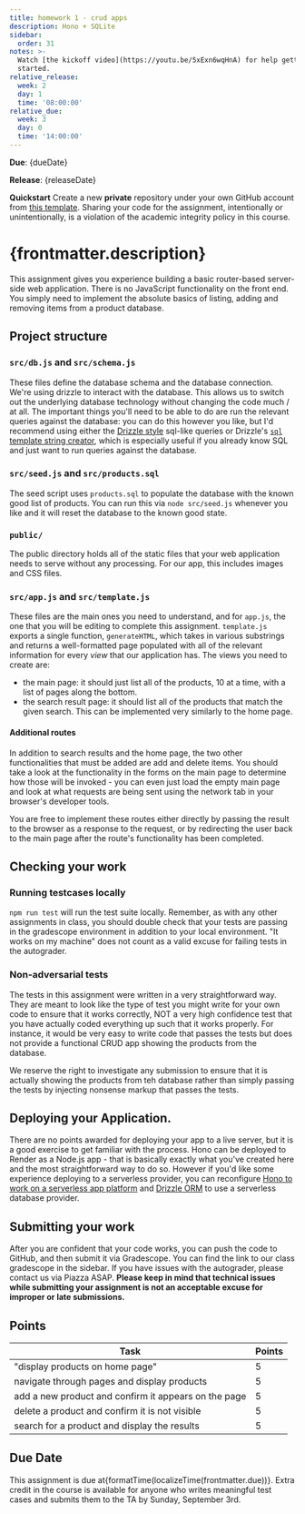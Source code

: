 ```yaml
---
title: homework 1 - crud apps
description: Hono + SQLite
sidebar:
  order: 31
notes: >-
  Watch [the kickoff video](https://youtu.be/5xExn6wqHnA) for help getting
  started.
relative_release:
  week: 2
  day: 1
  time: '08:00:00'
relative_due:
  week: 3
  day: 0
  time: '14:00:00'
---
```



<DueDate relativeDate={frontmatter.relative_due} />
<DueDate relativeDate={frontmatter.relative_release} label="Release" />

**Due**: {dueDate}

**Release**: {releaseDate}

**Quickstart** Create a new **private** repository under your own GitHub account
from [this template](https://github.com/swad-cs-uic/homework1-f24). Sharing your
code for the assignment, intentionally or unintentionally, is a violation of the
academic integrity policy in this course.

<Aside >
<Fragment set:html={marked(frontmatter.notes)} />
</Aside>

# {frontmatter.description}


This assignment gives you experience building a basic router-based server-side
web application. There is no JavaScript functionality on the front end. You
simply need to implement the absolute basics of listing, adding and removing
items from a product database.

## Project structure

### `src/db.js` and `src/schema.js`

These files define the database schema and the database connection. We're using
drizzle to interact with the database. This allows us to switch out the
underlying database technology without changing the code much / at all. The
important things you'll need to be able to do are run the relevant queries
against the database: you can do this however you like, but I'd recommend using
either the [Drizzle style](https://orm.drizzle.team/docs/overview#why-sql-like)
sql-like queries or Drizzle's  [`sql` template string
creator](https://orm.drizzle.team/docs/sql#sql-template), which is especially useful
if you already know SQL and just want to run queries against the database.

### `src/seed.js` and `src/products.sql`

The seed script uses `products.sql` to populate the database with the known good
list of products. You can run this via `node src/seed.js` whenever you like and
it will reset the database to the known good state.

### `public/`

The public directory holds all of the static files that your web application
needs to serve without any processing. For our app, this includes images and CSS
files.

### `src/app.js` and `src/template.js`

These files are the main ones you need to understand, and for `app.js`, the one
that you will be editing to complete this assignment. `template.js` exports a
single function, `generateHTML`, which takes in various substrings and returns a
well-formatted page populated with all of the relevant information for every
_view_ that our application has. The views you need to create are:

* the main page: it should just list all of the products, 10 at a time, with a
  list of pages along the bottom.
* the search result page: it should list all of the products that match the
  given search. This can be implemented very similarly to the home page.

#### Additional routes

In addition to search results and the home page, the two other functionalities
that must be added are add and delete items. You should take a look at the
functionality in the forms on the main page to determine how those will be
invoked - you can even just load the empty main page and look at what requests
are being sent using the network tab in your browser's developer tools.

You are free to implement these routes either directly by passing the result to
the browser as a response to the request, or by redirecting the user back to the
main page after the route's functionality has been completed.


## Checking your work

### Running testcases locally

`npm run test` will run the test suite locally. Remember, as with any other
assignments in class, you should double check that your tests are passing in the
gradescope environment in addition to your local environment. "It works on my
machine" does not count as a valid excuse for failing tests in the autograder.

### Non-adversarial tests

The tests in this assignment were written in a very straightforward way. They
are meant to look like the type of test you might write for your own code to
ensure that it works correctly, NOT a very high confidence test that you have
actually coded everything up such that it works properly. For instance, it would
be very easy to write code that passes the tests but does not provide a
functional CRUD app showing the products from the database.

We reserve the right to investigate any submission to ensure that it is actually
showing the products from teh database rather than simply passing the tests by
injecting nonsense markup that passes the tests.

## Deploying your Application.

There are no points awarded for deploying your app to a live server, but it is a
good exercise to get familiar with the process. Hono can be deployed to Render
as a Node.js app - that is basically exactly what you've created here and the
most straightforward way to do so. However if you'd like some experience
deploying to a serverless provider, you can reconfigure [Hono to work on a
serverless app platform](https://hono.dev/docs/concepts/web-standard) and
[Drizzle ORM](https://orm.drizzle.team/learn/tutorials) to use a serverless
database provider.

## Submitting your work

After you are confident that your code works, you can push the code to GitHub,
and then submit it via Gradescope. You can find the link to our class gradescope
in the sidebar. If you have issues with the autograder, please
contact us via Piazza ASAP. **Please keep in mind that technical issues while
submitting your assignment is not an acceptable excuse for improper or late
submissions.**

## Points

| Task                                                                 | Points |
| -------------------------------------------------------------------- | ------ |
|"display products on home page" | 5    |
| navigate through pages and display products                     | 5    |
| add a new product and confirm it appears on the page                                   | 5     |
| delete a product and confirm it is not visible      |5     |
| search for a product and display the results                  | 5     |

## Due Date

This assignment is due at{formatTime(localizeTime(frontmatter.due))}. Extra
credit in the course is available for anyone who writes meaningful test cases
and submits them to the TA by Sunday, September 3rd.
